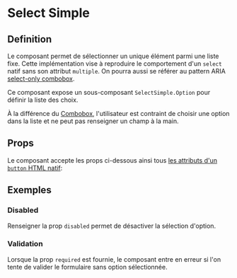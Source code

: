 
<Meta of={stories} />

# Select Simple

## Definition

Le composant permet de sélectionner un unique élément parmi une liste fixe. Cette implémentation vise à reproduire le comportement d'un `select` natif sans son attribut `multiple`. On pourra aussi se référer au pattern ARIA [select-only combobox](https://www.w3.org/WAI/ARIA/apg/patterns/combobox/examples/combobox-select-only/).

Ce composant expose un sous-composant `SelectSimple.Option` pour définir la liste des choix.

<Primary/>

À la différence du [Combobox](/docs/components-form-combobox--docs), l'utilisateur est contraint de choisir une option dans la liste et ne peut pas renseigner un champ à la main.

## Props

Le composant accepte les props ci-dessous ainsi tous [les attributs d'un `button` HTML natif](https://developer.mozilla.org/fr/docs/Web/HTML/Element/button):

<Controls />

## Exemples

### Disabled

Renseigner la prop `disabled` permet de désactiver la sélection d'option.

<Canvas of={stories.disabled}/>

### Validation

Lorsque la prop `required` est fournie, le composant entre en erreur si l'on tente de valider le formulaire sans option sélectionnée.

<Canvas of={stories.validation}/>

